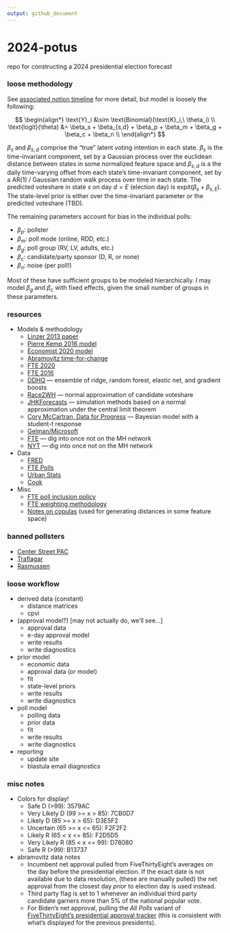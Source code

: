 ```yaml
---
output: github_document
---
```


# 2024-potus
repo for constructing a 2024 presidential election forecast

### loose methodology

See [associated notion timeline](https://www.notion.so/rafrieke/2024-Presidential-Election-90855891b84345e69edad0151ec02bdf) for more detail, but model is loosely the following:

$$
\begin{align*}
\text{Y}_i &\sim \text{Binomial}(\text{K}_i,\ \theta_i) \\
\text{logit}(\theta) &= \beta_s + \beta_{s,d} + \beta_p + \beta_m + \beta_g + \beta_c + \beta_n \\
\end{align*}
$$

$\beta_s$ and $\beta_{s,d}$ comprise the "true" latent voting intention in each state. $\beta_s$ is the time-invariant component, set by a Gaussian process over the euclidean distance between states in some normalized feature space and $\beta_{s,d}$ is a the daily time-varying offset from each state's time-invariant component, set by a AR(1) / Gaussian random walk process over time in each state. The predicted voteshare in state $s$ on day $d=E$ (election day) is $\text{expit}(\beta_s + \beta_{s,E})$. The state-level prior is either over the time-invariant parameter *or* the predicted voteshare (TBD). 

The remaining parameters account for bias in the individual polls:

* $\beta_p$: pollster
* $\beta_m$: poll mode (online, RDD, etc.)
* $\beta_g$: poll group (RV, LV, adults, etc.)
* $\beta_c$: candidate/party sponsor (D, R, or none)
* $\beta_n$: noise (per poll!)

Most of these have sufficient groups to be modeled hierarchically. I may model $\beta_g$ and $\beta_c$ with fixed effects, given the small number of groups in these parameters. 

### resources

* Models & methodology
  * [Linzer 2013 paper](https://votamatic.org/wp-content/uploads/2013/07/Linzer-JASA13.pdf)
  * [Pierre Kemp 2016 model](https://www.slate.com/features/pkremp_forecast/report.html)
  * [Economist 2020 model](https://github.com/TheEconomist/us-potus-model?tab=readme-ov-file)
  * [Abramovitz time-for-change](https://www.washingtonpost.com/blogs/ezra-klein/files/2012/08/abramowitz.pdf)
  * [FTE 2020](https://projects.fivethirtyeight.com/2020-election-forecast/)
  * [FTE 2016](https://projects.fivethirtyeight.com/2016-election-forecast/)
  * [DDHQ](https://forecast.decisiondeskhq.com/methodology) --- ensemble of ridge, random forest, elastic net, and gradient boosts
  * [Race2WH](https://twitter.com/loganr2wh/status/1575673680364859392) --- normal approximation of candidate voteshare
  * [JHKForecasts](https://projects.jhkforecasts.com/presidential-forecast/forecast_methodology) --- simulation methods based on a normal approximation under the central limit theorem
  * [Cory McCartran, Data for Progress](https://github.com/CoryMcCartan/midterms-22) --- Bayesian model with a student-t response
  * [Gelman/Microsoft](https://www.microsoft.com/en-us/research/wp-content/uploads/2016/04/forecasting-with-nonrepresentative-polls.pdf)
  * [FTE](https://fivethirtyeight.com/features/how-fivethirtyeights-2020-presidential-forecast-works-and-whats-different-because-of-covid-19/) --- dig into once not on the MH network
  * [NYT](https://www.nytimes.com/interactive/2016/upshot/presidential-polls-forecast.html) --- dig into once not on the MH network
* Data
  * [FRED](https://fred.stlouisfed.org/)
  * [FTE Polls](https://github.com/fivethirtyeight/data/tree/master/polls)
  * [Urban Stats](https://urbanstats.org/)
  * [Cook](https://www.cookpolitical.com/cook-pvi)
* Misc
  * [FTE poll inclusion policy](https://abcnews.go.com/538/538s-polls-policy-faqs/story?id=104489193)
  * [FTE weighting methodology](https://abcnews.go.com/538/polling-averages-work/story?id=104546697)
  * [Notes on copulas](https://www.pymc.io/projects/examples/en/latest/howto/copula-estimation.html) (used for generating distances in some feature space)

### banned pollsters

* [Center Street PAC](https://gelliottmorris.substack.com/p/the-gory-details-about-how-modern)
* [Traflagar](https://split-ticket.org/2022/09/19/whats-going-on-with-trafalgars-polls/)
* [Rasmussen](https://web.archive.org/web/20240308212818/https://www.washingtonpost.com/politics/2024/03/08/rasmussen-538-polling/)

### loose workflow

* derived data (constant)
  * distance matrices
  * cpvi
* (approval model?) [may not actually do, we'll see...]
  * approval data
  * e-day approval model
  * write results
  * write diagnostics
* prior model
  * economic data
  * approval data (or model)
  * fit
  * state-level priors
  * write results
  * write diagnostics
* poll model
  * polling data
  * prior data
  * fit
  * write results
  * write diagnostics
* reporting
  * update site
  * blastula email diagnostics

### misc notes

* Colors for display!
  * Safe D (>99): 3579AC
  * Very Likely D (99 >= x > 85): 7CB0D7
  * Likely D (85 >= x > 65): D3E5F2
  * Uncertain (65 >= x <= 65): F2F2F2
  * Likely R (65 < x <= 85): F2D5D5
  * Very Likely R (85 < x <= 99): D78080
  * Safe R (>99): B13737
* abramovitz data notes
  * Incumbent net approval pulled from FiveThirtyEight's averages on the day before the presidential election. If the exact date is not available due to data resolution, (these are manually pulled) the net approval from the closest day *prior* to election day is used instead.
  * Third party flag is set to 1 whenever an individual third party candidate garners more than 5% of the national popular vote.
  * For Biden's net approval, pulling the *All Polls* variant of [FiveThirtyEight's presidential approval tracker](https://projects.fivethirtyeight.com/biden-approval-rating/?cid=rrpromo) (this is consistent with what's displayed for the previous presidents).


